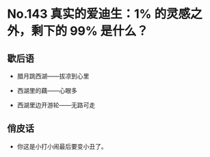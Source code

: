 # No.143 真实的爱迪生：1% 的灵感之外，剩下的 99% 是什么？

## 歇后语

- 腊月跳西湖——拔凉到心里

- 西湖里的藕——心眼多

- 西湖里边开游轮——无路可走

## 俏皮话

- 你这是小打小闹最后要变小丑了。
